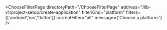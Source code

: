


<ChooseFilterPage
    directoryPath="/ChooseFilterPage"
    address="/lib-v1/project-setup/create-application"
    filterKind="platform"
    filters={['android','ios','flutter']}
    currentFilter="all"
    message={'Choose a platform:'}
/>
